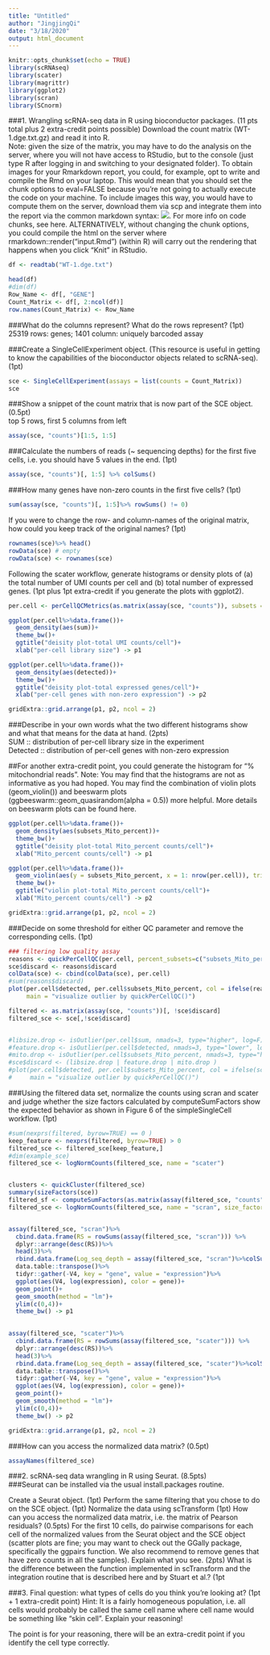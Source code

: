 ```yaml
---
title: "Untitled"
author: "JingjingQi"
date: "3/18/2020"
output: html_document
---
```


```r
knitr::opts_chunk$set(echo = TRUE)
library(scRNAseq)
library(scater)
library(magrittr)
library(ggplot2)
library(scran)
library(SCnorm)
```

###1. Wrangling scRNA-seq data in R using bioconductor packages. (11 pts total plus 2 extra-credit points possible)
Download the count matrix (WT-1.dge.txt.gz) and read it into R.   
Note: given the size of the matrix, you may have to do the analysis on the server, where you will not have access to RStudio, but to the console (just type R after logging in and switching to your designated folder). To obtain images for your Rmarkdown report, you could, for example, opt to write and compile the Rmd on your laptop. This would mean that you should set the chunk options to eval=FALSE because you’re not going to actually execute the code on your machine. To include images this way, you would have to compute them on the server, download them via scp and integrate them into the report via the common markdown syntax: ![](path-to-image). For more info on code chunks, see here. ALTERNATIVELY, without changing the chunk options, you could compile the html on the server where rmarkdown::render("input.Rmd") (within R) will carry out the rendering that happens when you click “Knit” in RStudio.  

```r
df <- readtab("WT-1.dge.txt")
```

```r
head(df)
#dim(df)
Row_Name <- df[, "GENE"]
Count_Matrix <- df[, 2:ncol(df)]
row.names(Count_Matrix) <- Row_Name

```


###What do the columns represent? What do the rows represent? (1pt)  
25319 rows: genes; 1401 column: uniquely barcoded assay     

###Create a SingleCellExperiment object. (This resource is useful in getting to know the capabilities of the bioconductor objects related to scRNA-seq). (1pt)  
```r
sce <- SingleCellExperiment(assays = list(counts = Count_Matrix))
sce
```


###Show a snippet of the count matrix that is now part of the SCE object. (0.5pt)  
top 5 rows, first 5 columns from left  
```r
assay(sce, "counts")[1:5, 1:5]
```
  
###Calculate the numbers of reads (~ sequencing depths) for the first five cells, i.e. you should have 5 values in the end. (1pt)  
```r
assay(sce, "counts")[, 1:5] %>% colSums()
```

###How many genes have non-zero counts in the first five cells? (1pt)  
```r
sum(assay(sce, "counts")[, 1:5]%>% rowSums() != 0)
```

If you were to change the row- and column-names of the original matrix, how could you keep track of the original names? (1pt)  
```r
rownames(sce)%>% head()
rowData(sce) # empty 
rowData(sce) <- rownames(sce)
```

Following the scater workflow, generate histograms or density plots of (a) the total number of UMI counts per cell and (b) total number of expressed genes. (1pt plus 1pt extra-credit if you generate the plots with ggplot2).  
```r
per.cell <- perCellQCMetrics(as.matrix(assay(sce, "counts")), subsets = list(Mito = grep("^mt", ignore.case = T, rownames(sce) )))

ggplot(per.cell%>%data.frame())+
  geom_density(aes(sum))+
  theme_bw()+
  ggtitle("deisity plot-total UMI counts/cell")+
  xlab("per-cell library size") -> p1

ggplot(per.cell%>%data.frame())+
  geom_density(aes(detected))+
  theme_bw()+
  ggtitle("deisity plot-total expressed genes/cell")+
  xlab("per-cell genes with non-zero expression") -> p2

gridExtra::grid.arrange(p1, p2, ncol = 2)

```

###Describe in your own words what the two different histograms show and what that means for the data at hand. (2pts)   
SUM :: distribution of per-cell library size in the experiment  
Detected :: distribution of per-cell genes with non-zero expression  

##For another extra-credit point, you could generate the histogram for “% mitochondrial reads”.
Note: You may find that the histograms are not as informative as you had hoped. You may find the combination of violin plots (geom_violin()) and beeswarm plots (ggbeeswarm::geom_quasirandom(alpha = 0.5)) more helpful. More details on beeswarm plots can be found here.
```r
ggplot(per.cell%>%data.frame())+
  geom_density(aes(subsets_Mito_percent))+
  theme_bw()+
  ggtitle("deisity plot-total Mito_percent counts/cell")+
  xlab("Mito_percent counts/cell") -> p1

ggplot(per.cell%>%data.frame())+
  geom_violin(aes(y = subsets_Mito_percent, x = 1: nrow(per.cell)), trim = F)+
  theme_bw()+
  ggtitle("violin plot-total Mito_percent counts/cell")+
  xlab("Mito_percent counts/cell") -> p2

gridExtra::grid.arrange(p1, p2, ncol = 2)
```

###Decide on some threshold for either QC parameter and remove the corresponding cells. (1pt)  
```r
### filtering low quality assay
reasons <- quickPerCellQC(per.cell, percent_subsets=c("subsets_Mito_percent", "detected", "sum"))
sce$discard <- reasons$discard
colData(sce) <- cbind(colData(sce), per.cell)
#sum(reasons$discard)
plot(per.cell$detected, per.cell$subsets_Mito_percent, col = ifelse(reasons$discard, "red", "black"),
     main = "visualize outlier by quickPerCellQC()")

filtered <- as.matrix(assay(sce, "counts"))[, !sce$discard]
filtered_sce <- sce[,!sce$discard]


#libsize.drop <- isOutlier(per.cell$sum, nmads=3, type="higher", log=F)
#feature.drop <- isOutlier(per.cell$detected, nmads=3, type="lower", log=F)
#mito.drop <- isOutlier(per.cell$subsets_Mito_percent, nmads=3, type="higher")
#sce$discard <- (libsize.drop | feature.drop | mito.drop )
#plot(per.cell$detected, per.cell$subsets_Mito_percent, col = ifelse(sce$discard, "red", "black"),
#     main = "visualize outlier by quickPerCellQC()")

```

###Using the filtered data set, normalize the counts using scran and scater and judge whether the size factors calculated by computeSumFactors show the expected behavior as shown in Figure 6 of the simpleSingleCell workflow. (1pt)  
```r
#sum(nexprs(filtered, byrow=TRUE) == 0 )
keep_feature <- nexprs(filtered, byrow=TRUE) > 0
filtered_sce <- filtered_sce[keep_feature,]
#dim(example_sce)
filtered_sce <- logNormCounts(filtered_sce, name = "scater")


clusters <- quickCluster(filtered_sce)
summary(sizeFactors(sce))
filtered_sf <- computeSumFactors(as.matrix(assay(filtered_sce, "counts")), clusters=clusters, assay.type = "SingleCellExperiment")
filtered_sce <- logNormCounts(filtered_sce, name = "scran", size_factors = filtered_sf)


assay(filtered_sce, "scran")%>%
  cbind.data.frame(RS = rowSums(assay(filtered_sce, "scran"))) %>%
  dplyr::arrange(desc(RS))%>%
  head(3)%>%
  rbind.data.frame(Log_seq_depth = assay(filtered_sce, "scran")%>%colSums()%>%log())%>%
  data.table::transpose()%>%
  tidyr::gather(-V4, key = "gene", value = "expression")%>%
  ggplot(aes(V4, log(expression), color = gene))+
  geom_point()+
  geom_smooth(method = "lm")+
  ylim(c(0,4))+
  theme_bw() -> p1
  

assay(filtered_sce, "scater")%>%
  cbind.data.frame(RS = rowSums(assay(filtered_sce, "scater"))) %>%
  dplyr::arrange(desc(RS))%>%
  head(3)%>%
  rbind.data.frame(Log_seq_depth = assay(filtered_sce, "scater")%>%colSums()%>%log())%>%
  data.table::transpose()%>%
  tidyr::gather(-V4, key = "gene", value = "expression")%>%
  ggplot(aes(V4, log(expression), color = gene))+
  geom_point()+
  geom_smooth(method = "lm")+
  ylim(c(0,4))+
  theme_bw() -> p2

gridExtra::grid.arrange(p1, p2, ncol = 2)

```

###How can you access the normalized data matrix? (0.5pt)  
```r
assayNames(filtered_sce)
```

###2. scRNA-seq data wrangling in R using Seurat. (8.5pts)  
###Seurat can be installed via the usual install.packages routine.  

Create a Seurat object. (1pt)
Perform the same filtering that you chose to do on the SCE object. (1pt)
Normalize the data using scTransform (1pt)
How can you access the normalized data matrix, i.e. the matrix of Pearson residuals? (0.5pts)
For the first 10 cells, do pairwise comparisons for each cell of the normalized values from the Seurat object and the SCE object (scatter plots are fine; you may want to check out the GGally package, specifically the ggpairs function. We also recommend to remove genes that have zero counts in all the samples). Explain what you see. (2pts)
What is the difference between the function implemented in scTransform and the integration routine that is described here and by Stuart et al.? (1pt  

###3. Final question: what types of cells do you think you’re looking at? (1pt + 1 extra-credit point)
Hint: It is a fairly homogeneous population, i.e. all cells would probably be called the same cell name where cell name would be something like “skin cell”. Explain your reasoning!

The point is for your reasoning, there will be an extra-credit point if you identify the cell type correctly.